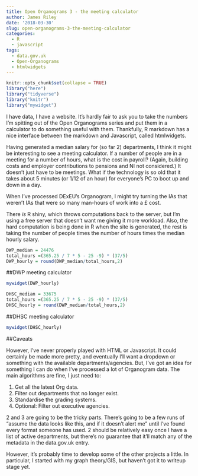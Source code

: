 ```yaml
---
title: Open Organograms 3 - the meeting calculator
author: James Riley
date: '2018-03-30'
slug: open-organograms-3-the-meeting-calculator
categories:
  - R
  - javascript
tags:
  - data.gov.uk
  - Open-Organograms
  - htmlwidgets
---
```


```r
knitr::opts_chunk$set(collapse = TRUE)
library("here")
library("tidyverse")
library("knitr")
library("mywidget")

```


I have data, I have a website. It's hardly fair to ask you to take the numbers I'm spitting out of the Open Organograms series and put them in a calculator to do something useful with them. Thankfully, R markdown has a nice interface between the markdown and Javascript, called htmlwidgets. 

Having generated a median salary for (so far 2) departments, I think it might be interesting to see a meeting calculator. If a number of people are in a meeting for a number of hours, what is the cost in payroll? (Again, building costs and employer contributions to pensions and NI not considered.) It doesn't just have to be meetings. What if the technology is so old that it takes about 5 minutes (or 1/12 of an hour) for everyone's PC to boot up and down in a day. 

When I've processed DExEU's Organogram, I might try turning the IAs that weren't IAs that were so many man-hours of work into a £ cost.

There *is* R shiny, which throws computations back to the server, but I'm using a free server that doesn't want me giving it more workload. Also, the hard computation is being done in R when the site is generated, the rest is taking the number of people times the number of hours times the median hourly salary.

```r
DWP_median = 24476
total_hours =(365.25 / 7 * 5 - 25 -9) * (37/5)
DWP_hourly = round(DWP_median/total_hours,2)
```

##DWP meeting calculator

```r
mywidget(DWP_hourly)
```

```r
DHSC_median = 33675
total_hours =(365.25 / 7 * 5 - 25 -9) * (37/5)
DHSC_hourly = round(DWP_median/total_hours,2)
```

##DHSC meeting calculator

```r
mywidget(DHSC_hourly)
```

##Caveats

However, I've never properly played with HTML or Javascript. It could certainly be made more pretty, and eventually I'll want a dropdown or something with the available departments/agencies. But, I've got an idea for something I can do when I've  processed a lot of Organogram data. The main algorithms are fine, I just need to:

1. Get all the latest Org data.
2. Filter out departments that no longer exist.
3. Standardise the grading systems.
4. Optional: Filter out executive agencies.

2 and 3 are going to be the tricky parts. There's going to be a few runs of "assume the data looks like this, and if it doesn't alert me" until I've found every format someone has used. 2 should be relatively easy once I have a list of active departments, but there's no guarantee that it'll match any of the metadata in the data.gov.uk entry. 

However, it's probably time to develop some of the other projects a little. In particular, I started with my graph theory/GIS, but haven't got it to writeup stage yet. 